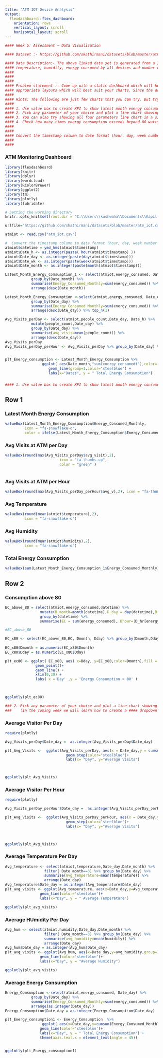 ---
title: "ATM IOT Device Analysis"
output:
  flexdashboard::flex_dashboard:
    orientation: rows
    vertical_layout: scroll
    horizontal_layout: scroll
---
```{r , include=FALSE}

#### Week 5: Assessment – Data Visualization

#### Dataset :- https://github.com/skathirmani/datasets/blob/master/atm_iot.csv.zip

#### Data Description:- The above linked data set is generated from a IOT device which is installed in an ATM room. Parameters like room 
#### temperature, humidity, energy consumed by all devices and number of people walking in to the room are measured on hourly basis. Except for #### people_count column, #### Convert the timestamp column to date format (hour, day, week number & month parameters)all the other values are averaged per hour. First few rows are shown here. #### Data is available for three months. Convert #### the timestamp column to date format, so that you can extract hour, day, week number &amp; month parameters easily 
####
####
####
#### Problem statement :- Come up with a static dashboard which will help the regional manager to monitor the above parameters on daily/weekly/monthly basis. Pick 
#### appropriate layouts which will best suit your charts. Since the data is slightly anonymized, do not try to interpret the values. Instead focus on what kind of charts #### might be interesting to view.
####
#### Hints: The following are just few charts that you can try. But try out with your own ideas
####
#### 1. Use value box to create KPI to show latest month energy consumed, average number of people entering the ATM in a day/hour, average temperate and humidity 
#### 2. Pick any parameter of your choice and plot a line chart showing daily average/cumulative value for the latest month (in the coming week we will learn how to create a #### dropdown for parameters) 
#### 3. You can also try showing all four parameters line chart in a single row 
#### 4. Check how many times energy consumption exceeds beyond 80 watts per hour 
####
####
#### Convert the timestamp column to date format (hour, day, week number & month parameters)
####
####

```

### ATM Monitoring Dashboard

```{r setup, include=FALSE}
library(flexdashboard)
library(knitr)
library(dplyr)
library(wordcloud)
library(RColorBrewer)
library(ggplot2)
library(tm)
library(plotly)
library(lubridate)

# Setting the working directory
knitr::opts_knit$set(root.dir = "C:\\Users\\kushwaha\\Documents\\Kapil-Own\\CTM-IITM\\R-WorkSpace\\Week05")

urlfile="https://github.com/skathirmani/datasets/blob/master/atm_iot.csv.zip"

atmiot <- read.csv("atm_iot.csv")

#  Convert the timestamp column to date format (hour, day, week number & month parameters)
atmiot$datetime = ymd_hms(atmiot$timestamp)
atmiot$Date_h <- as.integer(paste( hour(atmiot$timestamp) ))
atmiot$Date_day <- as.integer(paste(day(atmiot$timestamp)))
atmiot$Date_wk <- as.integer(paste(week(atmiot$timestamp)))
atmiot$Date_month <- as.integer(paste(month(atmiot$timestamp)))

Latest_Month_Energy_Comsumption_1 <- select(atmiot,energy_consumed, Date_month) %>% 
            group_by(Date_month) %>% 
            summarise(Energy_Consumed_Monthly=sum(energy_consumed)) %>%
            arrange(desc(Date_month))

Latest_Month_Energy_Comsumption <-select(atmiot,energy_consumed, Date_day) %>% 
            group_by(Date_day) %>% 
            summarise(Energy_Consumed_Monthly=sum(energy_consumed)) %>%
            arrange(desc(Date_day)) %>% top_n(1)

Avg_Visits_perDay <- select(atmiot,people_count,Date_day, Date_h) %>% 
            mutate(people_count,Date_day) %>%
            group_by(Date_day) %>% 
            summarise(avg_visit=mean(people_count)) %>%
            arrange(desc(Date_day)) 
Avg_Visits_perDay
Avg_Visits_perDay_perHour <- Avg_Visits_perDay %>% group_by(Date_day) %>% summarise(Date_day=unique(Date_day),avg_v=mean(avg_visit))


plt_Energy_consumption <- Latest_Month_Energy_Comsumption %>% 
                 ggplot( aes(Date_month,"sum(energy_consumed)"),color='steelblue') +
                    geom_line(group=1,color='steelblue') + 
                    labs(x="Dates", y = " Total Energy Consumption")

```
###
```{r,include=FALSE}

#### 1. Use value box to create KPI to show latest month energy consumed, average number of people entering the ATM in a day/hour, average temperate and humidity 

```

Row 1 
-----------------------------------------------------------------------

### Latest Month Energy Consumption

```{r}
valueBox(Latest_Month_Energy_Comsumption$Energy_Consumed_Monthly, 
         icon = "fa-snowflake-o",
         color = ifelse(Latest_Month_Energy_Comsumption$Energy_Consumed_Monthly > 3500, "warning", "primary") )


```

### Avg Visits at ATM per Day 
```{r}
valueBox(round(max(Avg_Visits_perDay$avg_visit),2), 
                         icon = "fa-thumbs-up",
                         color = "green" )
 
```

### Avg Visits at ATM per Hour
```{r}
valueBox(round(max(Avg_Visits_perDay_perHour$avg_v),2), icon = "fa-thumbs-up", color="orange")

```

### Avg Temperature

```{r}
valueBox(round(mean(atmiot$temperature),2), 
         icon = "fa-snowflake-o")

```

### Avg Humidity

```{r}
valueBox(round(mean(atmiot$humidity),2), 
         icon = "fa-snowflake-o")

```

### Total Energy Consumption

```{r}

valueBox(sum(Latest_Month_Energy_Comsumption_1$Energy_Consumed_Monthly), icon = "fa-snowflake-o")

```

Row 2
-----------------------------------------------------------------------
### Consumption above 80

```{r}


EC_above_80 = select(atmiot,energy_consumed,datetime) %>%
                mutate(D_month=month(datetime),D_day = day(datetime),D_hr = hour(datetime)) %>%
                group_by(datetime) %>%
                summarise(EC = sum(energy_consumed), Dhour=(D_hr[energy_consumed>=80]), Dday=unique(day(datetime)),Dmonth = month(datetime))

#EC_above_80

EC_x80 <- select(EC_above_80,EC, Dmonth, Dday) %>% group_by(Dmonth,Dday) %>% summarise(EC_x80 = n() )
                
EC_x80$Dmonth = as.numeric(EC_x80$Dmonth)
EC_x80$Dday = as.numeric(EC_x80$Dday)

plt_ec80 <- ggplot( EC_x80, aes( x=Dday, y=EC_x80,color=Dmonth),fill = Dmonth) +
              geom_point()+
              geom_line() +
              xlim(0,30) +
              labs( x ='Day' ,y = 'Energy Consumption > 80' )  
              
            

ggplotly(plt_ec80)
```


```{r, include=FALSE}
### 2. Pick any parameter of your choice and plot a line chart showing daily average/cumulative value for the latest month 
###    (in the coming week we will learn how to create a #### dropdown for parameters) 

```

### Average Visitor Per Day

```{r}

require(plotly)

Avg_Visits_perDay$Date_day =  as.integer(Avg_Visits_perDay$Date_day)

plt_Avg_Visits <-  ggplot(Avg_Visits_perDay, aes(x = Date_day,y = cumsum(avg_visit),group=2 ) ) +
                            geom_step(color='steelblue')+
                            labs(x= "Day", y="Average Visits")
    


ggplotly(plt_Avg_Visits)
```

### Average Visitor Per Hour
```{r}

require(plotly)

Avg_Visits_perDay_perHour$Date_day =  as.integer(Avg_Visits_perDay_perHour$Date_day)

plt_Avg_Visits <-  ggplot(Avg_Visits_perDay_perHour, aes(x = Date_day,y = cumsum(avg_v),group=2 ) ) +
                            geom_step(color='steelblue')+
                            labs(x= "Day", y="Average Visits")
    


ggplotly(plt_Avg_Visits)
```

### Average Temperature Per Day

```{r}

Avg_temperature <- select(atmiot,temperature,Date_day,Date_month) %>% 
                  filter( Date_month==3) %>% group_by(Date_day) %>%
                  summarise(Avg_temperature=mean(temperature)) %>%
                  arrange(Date_day)
Avg_temperature$Date_day = as.integer(Avg_temperature$Date_day)
plt_avg_visits <- ggplot(Avg_temperature, aes(x=Date_day,y=Avg_temperature,group=1)) +
                geom_line(color='steelblue')+
                labs(x="Day", y = " Average Temperature") 

ggplotly(plt_avg_visits)
```


### Average HUmidity Per Day

```{r}
Avg_hum <- select(atmiot,humidity,Date_day,Date_month) %>% 
                  filter( Date_month==3) %>% group_by(Date_day) %>%
                  summarise(avg_humidity=mean(humidity)) %>%
                  arrange(Date_day)
Avg_hum$Date_day = as.integer(Avg_hum$Date_day)
plt_avg_visits <- ggplot(Avg_hum, aes(x=Date_day,y=avg_humidity,group=1)) +
                geom_line(color='steelblue')+
                labs(x="Day", y = "Average Humidity") 

ggplotly(plt_avg_visits)
```

### Average Energy Consumption

```{r}

Energy_Comsumption <-select(atmiot,energy_consumed, Date_day) %>% 
            group_by(Date_day) %>% 
            summarise(Energy_Consumed_Monthly=sum(energy_consumed)) %>%
            arrange(as.integer(Date_day))
Energy_Comsumption$Date_day = as.integer(Energy_Comsumption$Date_day)

plt_Energy_consumption1 <- Energy_Comsumption  %>% 
                 ggplot( aes(x=Date_day,y=cumsum(Energy_Consumed_Monthly),group=1)) +
                geom_line(color='steelblue')+
                labs(x="Day", y = " Total Energy Consumption") +
                theme(axis.text.x = element_text(angle = 45))


ggplotly(plt_Energy_consumption1)

```

